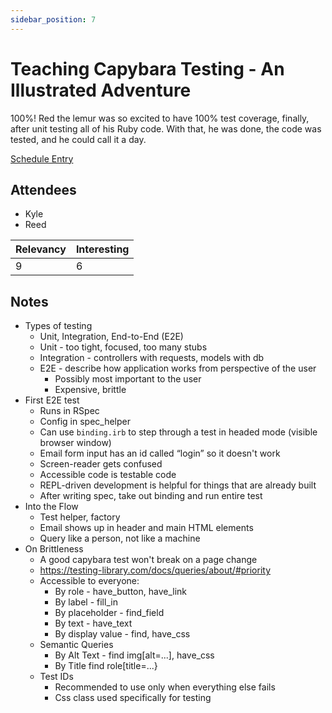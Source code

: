 ```yaml
---
sidebar_position: 7
---
```



# Teaching Capybara Testing - An Illustrated Adventure

100%! Red the lemur was so excited to have 100% test coverage, finally, after unit testing all of his Ruby code. With that, he was done, the code was tested, and he could call it a day.

<Speaker
  name='Brandon Weakver'
  position='Principal Software Engineer at Gusto'
  imageUrl='https://sessionize.com/image/be1f-400o400o2-SzF1P9Ved83qeNB4WR28Vs.jpeg'
/>

[Schedule Entry](https://railsconf2023.sessionize.com/session/447749)

## Attendees
* Kyle
* Reed

| Relevancy    | Interesting |
| ----------- | ----------- |
| 9           | 6           |

## Notes

* Types of testing
  * Unit, Integration, End-to-End (E2E)
  * Unit - too tight, focused, too many stubs
  * Integration - controllers with requests, models with db
  * E2E - describe how application works from perspective of the user
    * Possibly most important to the user
    * Expensive, brittle
* First E2E test
  * Runs in RSpec
  * Config in spec_helper
  * Can use `binding.irb` to step through a test in headed mode (visible browser window)
  * Email form input has an id called “login” so it doesn't work
  * Screen-reader gets confused
  * Accessible code is testable code
  * REPL-driven development is helpful for things that are already built
  * After writing spec, take out binding and run entire test
* Into the Flow
  * Test helper, factory
  * Email shows up in header and main HTML elements
  * Query like a person, not like a machine
* On Brittleness
  * A good capybara test won't break on a page change
  * https://testing-library.com/docs/queries/about/#priority
  * Accessible to everyone:
    * By role - have_button, have_link
    * By label - fill_in
    * By placeholder - find_field
    * By text - have_text
    * By display value - find, have_css
  * Semantic Queries
    * By Alt Text - find img[alt=...], have_css
    * By Title find role[title=...}
  * Test IDs
    * Recommended to use only when everything else fails
    * Css class used specifically for testing
